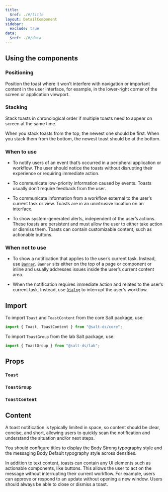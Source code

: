 ```yaml
---
title:
  $ref: ./#/title
layout: DetailComponent
sidebar:
  exclude: true
data:
  $ref: ./#/data
---
```


## Using the components

### Positioning

Position the toast where it won’t interfere with navigation or important content in the user interface, for example, in the lower-right corner of the screen or application viewport.

### Stacking

Stack toasts in chronological order if multiple toasts need to appear on screen at the same time.

When you stack toasts from the top, the newest one should be first. When you stack them from the bottom, the newest toast should be at the bottom.

### When to use

- To notify users of an event that’s occurred in a peripheral application or workflow. The user should notice the toasts without disrupting their experience or requiring immediate action.

- To communicate low-priority information caused by events. Toasts usually don’t require feedback from the user.

- To communicate information from a workflow external to the user’s current task or view. Toasts are in an unintrusive location on an interface.

- To show system-generated alerts, independent of the user’s actions. These toasts are persistent and must allow the user to either take action or dismiss them. Toasts can contain customizable content, such as actionable buttons.

### When not to use

- To show a notification that applies to the user’s current task. Instead, use [`Banner`](../banner). `Banner` sits either on the top of a page or component or inline and usually addresses issues inside the user’s current content area.

- When the notification requires immediate action and relates to the user’s current task. Instead, use [`Dialog`](../dialog) to interrupt the user's workflow.

## Import

To import `Toast` and `ToastContent` from the core Salt package, use:

```js
import { Toast, ToastContent } from "@salt-ds/core";
```

To import `ToastGroup` from the lab Salt package, use:

```js
import { ToastGroup } from "@salt-ds/lab";
```

## Props

### `Toast`

<PropsTable componentName="Toast" />

### `ToastGroup`

<PropsTable packageName="lab" componentName="ToastGroup" />

### `ToastContent`

<PropsTable componentName="ToastContent" />

## Content

A toast notification is typically limited in space, so content should be clear, concise, and short, allowing users to quickly scan the notification and understand the situation and/or next steps.

You should configure titles to display the Body Strong typography style and the messaging Body Default typography style across densities.

In addition to text content, toasts can contain any UI elements such as actionable components, like buttons. This allows the user to act on the message without interrupting their current workflow. For example, users can approve or respond to an update without opening a new window. Users should always be able to close or dismiss a toast.
